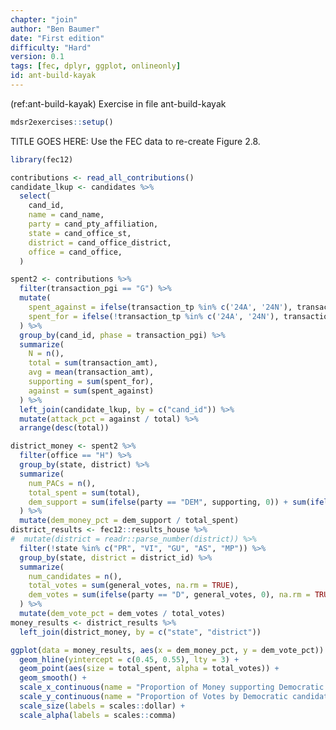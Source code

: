 ```yaml
---
chapter: "join"
author: "Ben Baumer"
date: "First edition"
difficulty: "Hard"
version: 0.1
tags: [fec, dplyr, ggplot, onlineonly]
id: ant-build-kayak 
---
```


(ref:ant-build-kayak) Exercise in file ant-build-kayak

```r
mdsr2exercises::setup()
```

TITLE GOES HERE: Use the FEC data to re-create Figure 2.8.

<!--begin-answer-->
```r
library(fec12)

contributions <- read_all_contributions()
candidate_lkup <- candidates %>%
  select(
    cand_id,
    name = cand_name, 
    party = cand_pty_affiliation, 
    state = cand_office_st, 
    district = cand_office_district,
    office = cand_office,
  )

spent2 <- contributions %>%
  filter(transaction_pgi == "G") %>%
  mutate(
    spent_against = ifelse(transaction_tp %in% c('24A', '24N'), transaction_amt, 0), 
    spent_for = ifelse(!transaction_tp %in% c('24A', '24N'), transaction_amt, 0)
  ) %>%
  group_by(cand_id, phase = transaction_pgi) %>%
  summarize(
    N = n(), 
    total = sum(transaction_amt), 
    avg = mean(transaction_amt),
    supporting = sum(spent_for), 
    against = sum(spent_against)
  ) %>%
  left_join(candidate_lkup, by = c("cand_id")) %>%
  mutate(attack_pct = against / total) %>%
  arrange(desc(total))

district_money <- spent2 %>%
  filter(office == "H") %>%
  group_by(state, district) %>%
  summarize(
    num_PACs = n(), 
    total_spent = sum(total), 
    dem_support = sum(ifelse(party == "DEM", supporting, 0)) + sum(ifelse(party != "DEM", against, 0))
  ) %>%
  mutate(dem_money_pct = dem_support / total_spent)
district_results <- fec12::results_house %>%
#  mutate(district = readr::parse_number(district)) %>%
  filter(!state %in% c("PR", "VI", "GU", "AS", "MP")) %>%
  group_by(state, district = district_id) %>%
  summarize(
    num_candidates = n(), 
    total_votes = sum(general_votes, na.rm = TRUE),
    dem_votes = sum(ifelse(party == "D", general_votes, 0), na.rm = TRUE)
  ) %>%
  mutate(dem_vote_pct = dem_votes / total_votes)
money_results <- district_results %>%
  left_join(district_money, by = c("state", "district"))
```
```r
ggplot(data = money_results, aes(x = dem_money_pct, y = dem_vote_pct)) + 
  geom_hline(yintercept = c(0.45, 0.55), lty = 3) + 
  geom_point(aes(size = total_spent, alpha = total_votes)) +
  geom_smooth() + 
  scale_x_continuous(name = "Proportion of Money supporting Democratic candidate") +
  scale_y_continuous(name = "Proportion of Votes by Democratic candidate") + 
  scale_size(labels = scales::dollar) + 
  scale_alpha(labels = scales::comma)
```


<!--end-answer-->

